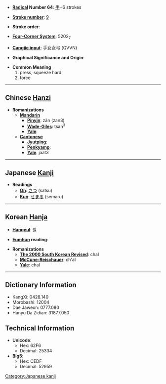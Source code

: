* '''[[Wiktionary:Chinese radical index| Radical]] Number 64''': [[Wiktionary:Chinese radical index 手|手]]+6 strokes

* '''[[Wiktionary:Chinese total strokes index|Stroke number]]''': [[Wiktionary:Chinese total strokes index 9|9]]

* '''Stroke order''': 

* '''[[Wiktionary:Chinese four corner index|Four-Corner System]]''': 5202<sub>7</sub>

* '''[[Wiktionary:Chinese Cangjie index|Cangjie input]]''': 手女女弓 (QVVN)

* '''Graphical Significance and Origin''': 

* '''Common Meaning'''
*#press, squeeze hard
*# force


----

== Chinese [[Hanzi]] ==

* '''Romanizations'''
** '''[[Mandarin]]'''
*** '''[[Pinyin]]''': zǎn (zan3)
*** '''[[Wade-Giles]]''': tsan<sup>3</sup>
*** '''[[Yale]]''': 
** '''[[Cantonese]]'''
*** '''[[Jyutping]]''':
*** '''[[Penkyamp]]''': 
*** '''[[Yale]]''': jaat3
 

----

== Japanese [[Kanji]] ==

* '''Readings'''
** '''[[On]]''': [[さつ]] (satsu)
** '''[[Kun]]''': [[せまる]] (semaru)
 

----

== Korean [[Hanja]] ==

* '''[[Hangeul]]''': 찰

* '''[[Eumhun]] reading''': 

* '''Romanizations'''
** '''[[The 2000 South Korean Revised Romanization|The 2000 South Korean Revised]]''': chal
** '''[[McCune-Reischauer]]''': ch'al
** '''[[Yale]]''': chal

----

== Dictionary Information ==

* KangXi: 0428.140
* Morobashi: 12004
* Dae Jaweon: 0777.080
* Hanyu Da Zidian: 31877.050

== Technical Information ==

* '''Unicode''':
** Hex: 62F6
** Decimal: 25334
* '''Big5''':
** Hex: CEDF
** Decimal: 52959

[[Category:Japanese kanji]]